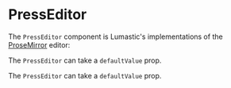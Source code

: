 
<Meta title="PressEditor" component={PressEditor} />

# PressEditor

The `PressEditor` component is Lumastic's implementations of the [ProseMirror](https://prosemirror.net/docs/guide/) editor:

<Story name="Basic">
  <PressEditor debug />
</Story>

The `PressEditor` can take a `defaultValue` prop.

<Story name="defaultValue">
  <PressEditor
    debug
    defaultValue={{
      type: "doc",
      content: [
        {
          type: "paragraph",
          content: [
            {
              type: "text",
              text: "Henlo"
            }
          ]
        }
      ]
    }}
  />
</Story>

The `PressEditor` can take a `defaultValue` prop.

<Story name="Heading">
  <PressEditor
    debug
    defaultValue={{
      type: "doc",
      content: [
        {
          type: "heading",
          content: [
            {
              type: "text",
              text: "Henlo"
            }
          ]
        }
      ]
    }}
  />
</Story>
